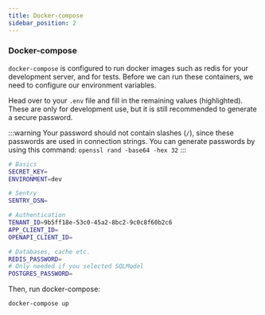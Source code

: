 ```yaml
---
title: Docker-compose
sidebar_position: 2
---
```


### Docker-compose

`docker-compose` is configured to run docker images such as redis for your development server, and for tests.
Before we can run these containers, we need to configure our environment variables.

Head over to your `.env` file and fill in the remaining values (highlighted). These are only for development use,
but it is still recommended to generate a secure password.

:::warning
Your password should not contain slashes (`/`), since these passwords are used in connection strings.
You can generate passwords by using this command: `openssl rand -base64 -hex 32`
:::

```bash title=".env" {2,14,16}
# Basics
SECRET_KEY=
ENVIRONMENT=dev

# Sentry
SENTRY_DSN=

# Authentication
TENANT_ID=9b5ff18e-53c0-45a2-8bc2-9c0c8f60b2c6
APP_CLIENT_ID=
OPENAPI_CLIENT_ID=

# Databases, cache etc.
REDIS_PASSWORD=
# Only needed if you selected SQLModel
POSTGRES_PASSWORD=

````

Then, run docker-compose:

```bash
docker-compose up
```
